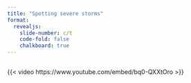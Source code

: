 ```yaml
---
title: "Spotting severe storms"
format:
  revealjs:
    slide-number: c/t
    code-fold: false
    chalkboard: true
---
```


## 

{{< video https://www.youtube.com/embed/bq0-QXXtOro >}}